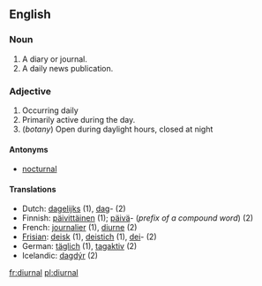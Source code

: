 ==English==

=== Noun ===

# A diary or journal.
# A daily news publication.

===Adjective===
# Occurring daily
# Primarily active during the day.
# (''botany'') Open during daylight hours, closed at night
{{seeCites}}

====Antonyms====
*[[nocturnal]]

====Translations====
*Dutch: [[dagelijks]] (1), [[dag]]- (2)
*Finnish: [[päivittäinen]] (1); [[päivä]]- (''prefix of a compound word'') (2)
*French: [[journalier]] (1), [[diurne]] (2)
*[[Frisian]]: [[deisk]] (1), [[deistich]] (1), [[dei]]- (2)
*German: [[täglich]] (1), [[tagaktiv]] (2)
*Icelandic: [[dagdýr]] (2)
[[fr:diurnal]]
[[pl:diurnal]]
